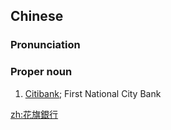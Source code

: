 {{also|花旗银行}}
==Chinese==
{{zh-forms|s=花旗银行|type=22}}

===Pronunciation===
{{zh-pron
|m=Huāqí Yínháng
|c=faa1 kei4 ngan4 hong4
|cat=pn
}}

===Proper noun===
{{zh-proper}}

# [[Citibank]]; First National City Bank

[[zh:花旗銀行]]